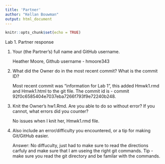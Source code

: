 ```yaml
---
title: 'Partner'
author: "Kellan Bouwman"
output: html_document
---
```


```r
knitr::opts_chunk$set(echo = TRUE)
```
Lab 1. Partner response

1. Your (the Partner’s) full name and GitHub username.
    
    Heather Moore, Github username - hmoore343
    
2. What did the Owner do in the most recent commit? What is the commit ID?

    Most recent commit was "information for Lab 1", this added Hmwk1.rmd and Hmwk1.html to the git file. The commit id is - commit 92f0c6585404e7037eba7266f793f9e72240b248.

3. Knit the Owner’s hw1.Rmd. Are you able to do so without error? If you cannot, what errors did you counter?

    No issues when I knit her, Hmwk1.rmd file.

4. Also include an error/difficulty you encountered, or a tip for making Git/GitHub easier.

    Answer: No diffuculty, just had to make sure to read the directions carfuly and make sure that I am useing the right git commands. Tip - make sure you read the git directory and be familar with the commands.